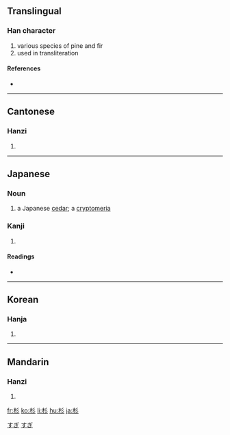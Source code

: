 ==Translingual==

===Han character===
{{Han char|rn=75|rad=木|as=03|sn=7|four=4292<sub>2</sub>|canj=木竹竹竹 (DHHH)|ids=⿰[[木]][[彡]]}}

# various species of pine and fir
# used in transliteration

====References====
* {{Han ref|kx=0511.040|dkj=14452|dj=0895.030|hdz=21161.020|uh=6749|ud=26441|bh=A7FC|bd=43004}}

----

==Cantonese==

===Hanzi===
{{yue-hanzi|jyut=|y=chaam3, saam1}}

# {{defn|Cantonese}}

----

==Japanese==

===Noun===
{{ja-noun|k|hira=すぎ|rom=sugi|hidx=すぎ}}

# a Japanese [[cedar]]; a [[cryptomeria]]

===Kanji===
{{ja-kanji|grade=c|rs=木03}}

# {{defn|Japanese}}

====Readings====
* {{ja-readings|on=[[さん]] (san)|kun=[[すぎ]] (sugi)}}

[[Category:1000 Japanese basic words|すぎ]]
[[Category:ja:Trees|すぎ]]

----

==Korean==

===Hanja===
{{ko-hanja|hangeul=삼|eumhun=|rv=sam|mr=sam|y=sam}}

# {{defn|Korean}}

----

==Mandarin==

===Hanzi===
{{cmn-hanzi|pin=[[shā]] ([[sha1]]), [[shān]] ([[shan1]])|wg=sha<sup>1</sup>, shan<sup>1</sup>}}

# {{defn|Mandarin}}

[[fr:杉]]
[[ko:杉]]
[[li:杉]]
[[hu:杉]]
[[ja:杉]]